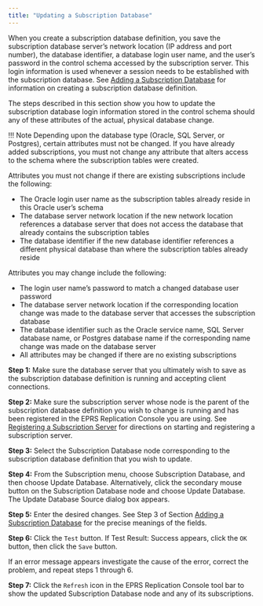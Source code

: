 ```yaml
---
title: "Updating a Subscription Database"
---
```


<div id="updating_subscription_database" class="registered_link"></div>

When you create a subscription database definition, you save the subscription database server’s network location (IP address and port number), the database identifier, a database login user name, and the user’s password in the control schema accessed by the subscription server. This login information is used whenever a session needs to be established with the subscription database. See [Adding a Subscription Database](../03_creating_subscription/02_adding_subscription_database/#adding_subscription_database) for information on creating a subscription database definition.

The steps described in this section show you how to update the subscription database login information stored in the control schema should any of these attributes of the actual, physical database change.

!!! Note
    Depending upon the database type (Oracle, SQL Server, or Postgres), certain attributes must not be changed. If you have already added subscriptions, you must not change any attribute that alters access to the schema where the subscription tables were created.

Attributes you must not change if there are existing subscriptions include the following:

-   The Oracle login user name as the subscription tables already reside in this Oracle user’s schema
-   The database server network location if the new network location references a database server that does not access the database that already contains the subscription tables
-   The database identifier if the new database identifier references a different physical database than where the subscription tables already reside

Attributes you may change include the following:

-   The login user name’s password to match a changed database user password
-   The database server network location if the corresponding location change was made to the database server that accesses the subscription database
-   The database identifier such as the Oracle service name, SQL Server database name, or Postgres database name if the corresponding name change was made on the database server
-   All attributes may be changed if there are no existing subscriptions

**Step 1:** Make sure the database server that you ultimately wish to save as the subscription database definition is running and accepting client connections.

**Step 2:** Make sure the subscription server whose node is the parent of the subscription database definition you wish to change is running and has been registered in the EPRS Replication Console you are using. See [Registering a Subscription Server](../03_creating_subscription/01_registering_subscription_server/#registering_subscription_server) for directions on starting and registering a subscription server.

**Step 3:** Select the Subscription Database node corresponding to the subscription database definition that you wish to update.

**Step 4:** From the Subscription menu, choose Subscription Database, and then choose Update Database. Alternatively, click the secondary mouse button on the Subscription Database node and choose Update Database. The Update Database Source dialog box appears.

**Step 5:** Enter the desired changes. See Step 3 of Section [Adding a Subscription Database](../03_creating_subscription/02_adding_subscription_database/#adding_subscription_database) for the precise meanings of the fields.

**Step 6:** Click the `Test` button. If Test Result: Success appears, click the `OK` button, then click the `Save` button.

If an error message appears investigate the cause of the error, correct the problem, and repeat steps 1 through 6.

**Step 7:** Click the `Refresh` icon in the EPRS Replication Console tool bar to show the updated Subscription Database node and any of its subscriptions.